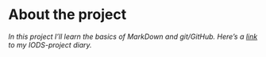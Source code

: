 
# About the project

*In this project I'll learn the basics of MarkDown and git/GitHub. Here's a [link](https://github.com/riturkki/IODS-project) to my IODS-project diary.*